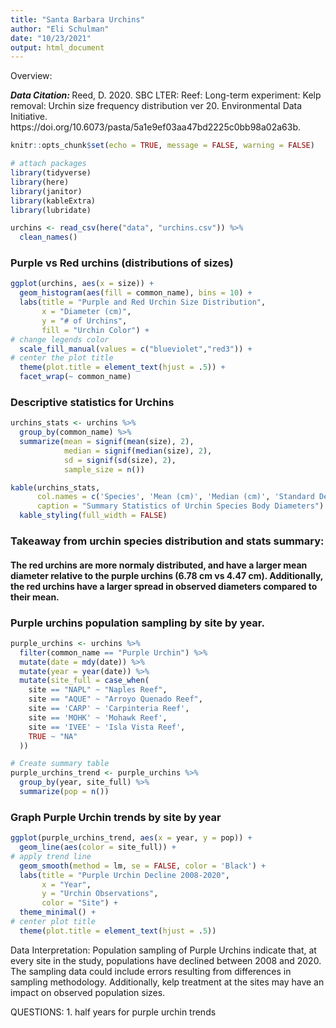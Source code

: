 ```yaml
---
title: "Santa Barbara Urchins"
author: "Eli Schulman"
date: "10/23/2021"
output: html_document
---
```


Overview:

***Data Citation: *** Reed, D. 2020. SBC LTER: Reef: Long-term experiment: Kelp removal: Urchin size frequency distribution ver 20. Environmental Data Initiative. https://doi.org/10.6073/pasta/5a1e9ef03aa47bd2225c0bb98a02a63b. 

```r
knitr::opts_chunk$set(echo = TRUE, message = FALSE, warning = FALSE)

# attach packages
library(tidyverse)
library(here)
library(janitor)
library(kableExtra)
library(lubridate)
```

```r
urchins <- read_csv(here("data", "urchins.csv")) %>% 
  clean_names()
```

### Purple vs Red urchins (distributions of sizes)

```r
ggplot(urchins, aes(x = size)) +
  geom_histogram(aes(fill = common_name), bins = 10) +
  labs(title = "Purple and Red Urchin Size Distribution",
       x = "Diameter (cm)",
       y = "# of Urchins",
       fill = "Urchin Color") +
# change legends color
  scale_fill_manual(values = c("blueviolet","red3")) +
# center the plot title
  theme(plot.title = element_text(hjust = .5)) +
  facet_wrap(~ common_name)
```

### Descriptive statistics for Urchins

```r
urchins_stats <- urchins %>% 
  group_by(common_name) %>% 
  summarize(mean = signif(mean(size), 2),
            median = signif(median(size), 2),
            sd = signif(sd(size), 2),
            sample_size = n())

kable(urchins_stats, 
      col.names = c('Species', 'Mean (cm)', 'Median (cm)', 'Standard Deviation (cm)', 'Sample Size'),
      caption = "Summary Statistics of Urchin Species Body Diameters") %>% 
  kable_styling(full_width = FALSE)
```

### Takeaway from urchin species distribution and stats summary: 
#### The red urchins are more normaly distributed, and have a larger mean diameter relative to the purple urchins (6.78 cm vs 4.47 cm). Additionally, the red urchins have a larger spread in observed diameters compared to their mean.

### Purple urchins population sampling by site by year.

```r
purple_urchins <- urchins %>% 
  filter(common_name == "Purple Urchin") %>% 
  mutate(date = mdy(date)) %>% 
  mutate(year = year(date)) %>% 
  mutate(site_full = case_when(
    site == "NAPL" ~ "Naples Reef",
    site == "AQUE" ~ "Arroyo Quenado Reef",
    site == 'CARP' ~ 'Carpinteria Reef',
    site == 'MOHK' ~ 'Mohawk Reef',
    site == 'IVEE' ~ 'Isla Vista Reef',
    TRUE ~ "NA"
  ))

# Create summary table
purple_urchins_trend <- purple_urchins %>% 
  group_by(year, site_full) %>% 
  summarize(pop = n())
```

### Graph Purple Urchin trends by site by year

```r
ggplot(purple_urchins_trend, aes(x = year, y = pop)) +
  geom_line(aes(color = site_full)) +
# apply trend line
  geom_smooth(method = lm, se = FALSE, color = 'Black') +
  labs(title = "Purple Urchin Decline 2008-2020",
       x = "Year",
       y = "Urchin Observations",
       color = "Site") +
  theme_minimal() +
# center plot title
  theme(plot.title = element_text(hjust = .5)) 
```


Data Interpretation: Population sampling of Purple Urchins indicate that, at every site in the study, populations have declined between 2008 and 2020. The sampling data could include errors resulting from differences in sampling methodology. Additionally, kelp treatment at the sites may have an impact on observed population sizes.

QUESTIONS:
1. half years for purple urchin trends

